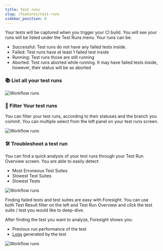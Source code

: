 ```yaml
---
title: Test runs
slug: /features/test-runs
sidebar_position: 8
---
```


Your tests will be captured when you trigger your CI build. You will see your runs will be listed under the Test Runs menu.
Your runs can be:
- Successful: Test runs do not have any failed tests inside.
- Failed: Test runs have at least 1 failed test inside
- Running: Test runs those are still running
- Aborted: Test runs aborted while running. It may have failed tests inside, however, their status will be as aborted

### 📚 List all your test runs
![Workflow runs](/img/features/test-runs.png)

### 🔎 Filter Your test runs
You can filter your test runs, according to their statuses and the branch you commit. You can multiple select from the left panel on your test runs screen.

![Workflow runs](/img/features/filter-testruns.png)

### 🛠 Troubleshoot a test run
You can find a quick analysis of your test runs through your Test Run Overview screen.  You are able to easily detect:
- Most Erroneous Test Suites
- Slowest Test Suites
- Slowest Tests

![Workflow runs](/img/features/test-overview.png)

Finding failed tests and test suites are easy with Foresight. 
You can use both Test Result filter on the left and Test Run Overview and
click the test suite / test you would like to deep-dive.

After finding the test you want to analyze, Foresight shows you:
- Previous run performance of the test
- [Logs](/features/test-logs) generated by the test

![Workflow runs](/img/features/troubleshoot-tests.png)



